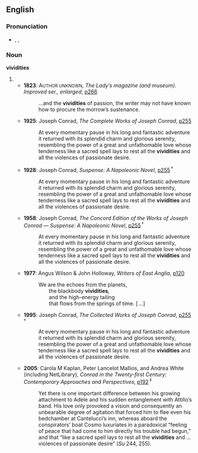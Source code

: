 ==English==

===Pronunciation===
* {{a|UK}} {{enPR|/vĭvĭʹdĭtēz/}}, {{IPA|/vɪˈvɪdɪtiːz/}}, {{SAMPA|/vI"vIdIti:z/}}

===Noun===
'''vividities''' {{p}}

# {{plural of|[[vividity#English|vividity]]}}
#* '''1823''': A<small>UTHOR UNKNOWN</small>, ''The Lady’s magazine (and museum). Improved ser., enlarged'', [http://www.google.co.uk/books?id=ckgFAAAAQAAJ&dq=vividities p266]
#*: …and the '''vividities''' of passion, the writer may not have known how to procure the morrow’s sustenance.
#* '''1925''': Joseph Conrad, ''The Complete Works of Joseph Conrad'', [http://www.google.co.uk/books?id=7ck6AAAAIAAJ&q=vividities&dq=vividities&pgis=1 p255] {{i|[[nota bene|Nota bene]]: this citation and every one of those marked with a [[superscribe]]d [[obelus]] (†) are identical copies of [[w:Joseph Conrad|Joseph Conrad’s]] unfinished last novel “[[s:Suspense: A Napoleonic Novel|Suspense]]” (published [[posthumous]]ly in 1925); the citation marked with a superscribed [[double obelus]] (‡) also quotes thence, but is not [[verbatim]] identical.}}
#*: At every momentary pause in his long and fantastic adventure it returned with its splendid charm and glorious serenity, resembling the power of a great and unfathomable love whose tenderness like a sacred spell lays to rest all the '''vividities''' and all the violences of passionate desire.
#* '''1928''': Joseph Conrad, ''Suspense: A Napoleonic Novel'', [http://www.google.co.uk/books?id=NE0eAAAAIAAJ&q=vividities&dq=vividities&pgis=1 p255] <sup>†</sup>
#*: At every momentary pause in his long and fantastic adventure it returned with its splendid charm and glorious serenity, resembling the power of a great and unfathomable love whose tenderness like a sacred spell lays to rest all the '''vividities''' and all the violences of passionate desire.
#* '''1958''': Joseph Conrad, ''The Concord Edition of the Works of Joseph Conrad — Suspense: A Napoleonic Novel'', [http://www.google.co.uk/books?id=kQMsAAAAIAAJ&q=vividities&dq=vividities&pgis=1 p255] <sup>†</sup>
#*: At every momentary pause in his long and fantastic adventure it returned with its splendid charm and glorious serenity, resembling the power of a great and unfathomable love whose tenderness like a sacred spell lays to rest all the '''vividities''' and all the violences of passionate desire.
#* '''1977''': Angus Wilson & John Holloway, ''Writers of East Anglia'', [http://www.google.co.uk/books?id=Duo8AAAAIAAJ&q=vividities&dq=vividities&pgis=1 p120]
#*: We are the echoes from the planets, <br>
#*:   the blackbody '''vividities''', <br>
#*:   and the high-energy tailing <br>
#*:   that flows from the springs of time. [ …]
#* '''1995''': Joseph Conrad, ''The Collected Works of Joseph Conrad'', [http://www.google.co.uk/books?id=ZY6y3Dujc2AC&pg=PA255&dq=vividities&sig=mLlD5LLYG5zhGTAh_qkgG_Y1Q8E p255] <sup>†</sup>
#*: At every momentary pause in his long and fantastic adventure it returned with its splendid charm and glorious serenity, resembling the power of a great and unfathomable love whose tenderness like a sacred spell lays to rest all the '''vividities''' and all the violences of passionate desire.
#* '''2005''': Carola M Kaplan, Peter Lancelot Mallios, and Andrea White (including NetLibrary), ''Conrad in the Twenty-first Century: Contemporary Approaches and Perspectives'', [http://www.google.co.uk/books?id=-MBEWHp3ITMC&pg=PA192&dq=vividities&sig=hVxvjL89haSMqgIg9Q7a6Grz8gs p192] <sup>‡</sup>
#*: Yet there is one important difference between his growing attachment to Adele and his sudden entanglement with Attilio’s band. His love only provoked a vision and consequently an unbearable degree of agitation that forced him to flee even his bedchamber at Cantelucci’s inn, whereas aboard the conspirators’ boat Cosmo luxuriates in a paradoxical “feeling of peace that had come to him directly his trouble had begun,” and that “like a sacred spell lays to rest all the '''vividities''' and … violences of passionate desire” (''Su'' 244, 255).